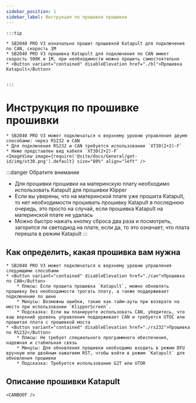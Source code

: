 ```yaml
---
sidebar_position: 1
sidebar_label: Инструкция по прошивке прошивки
---
```









    :::tip

    * SB2040 PRO V3 изначально прошит прошивкой Katapult для подключения по CAN, скорость 1M
    * SB2040 PRO V3 прошивка Katapult для подключения по CAN имеет скорость 500K и 1M, при необходимости можно прошить самостоятельно
    * <Button variant="contained" disableElevation href="./bl">Прошивка Katapult</Button>


    :::

# Инструкция по прошивке прошивки

    * SB2040 PRO V3 может подключаться к верхнему уровню управления двумя способами: через RS232 и CAN
    * Для подключения RS232 и CAN требуется использование `XT30(2+2)-F`
    * Ниже представлен вид кабеля `XT30(2+2)-F`
    <ImageView image={require('@site/docs/General/get-id/img/xt30.png').default} size="80%" align="left" />

:::danger Обратите внимание
* Для прошивки прошивки на материнскую плату необходимо использовать Katapult для прошивки Klipper
* Если вы уверены, что на материнской плате уже прошита Katapult, то нет необходимости прошивать прошивку Katapult в последнюю очередь, это просто на случай, если прошивка Katapult на материнской плате не удалась
* Можно быстро нажать кнопку сброса два раза и посмотреть, загорится ли светодиод на плате, если да, то это означает, что плата перешла в режим Katapult
:::

## Как определить, какая прошивка вам нужна

    * SB2040 PRO V3 может подключаться к верхнему уровню управления следующими способами
    * <Button variant="contained" disableElevation href="./can">Прошивка по CAN</Button>
        * Плюсы: Если прошита прошивка `Katapult`, можно обновлять прошивку без необходимости трогать плату, а также поддерживает подключение по шине
        * Минусы: Возможны ошибки, такие как тайм-ауты при возврате на место при использовании `KlipperScreen`.
        * Подсказка: Если вы планируете использовать CAN, убедитесь, что ваш верхний уровень управления поддерживает CAN и требуется UTOC или прошитая плата с прошивкой моста
    * <Button variant="contained" disableElevation href="./rs232">Прошивка по RS232</Button>
        * Плюсы: Не требует специального программного обеспечения, надежная и стабильная связь
        * Минусы: Для обновления прошивки необходимо входить в режим DFU вручную или двойным нажатием RST, чтобы войти в режим `Katapult` для обновления прошивки
        * Подсказка: Требуется использование G2T или UTOR

## Описание прошивки Katapult

    
    <CANBOOT />